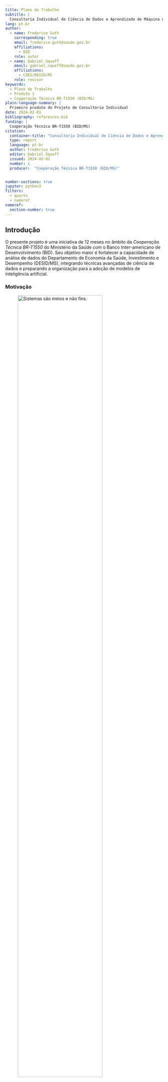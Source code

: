 ```yaml
---
title: Plano de Trabalho
subtitle: |
  Consultoria Individual de Ciência de Dados e Aprendizado de Máquina no Departamento de Economia da Saúde, Investimento e Desempenho do Ministério da Saúde
lang: pt-br
author:
  - name: Frederico Guth
    corresponding: true
    email: frederico.guth@saude.gov.br
    affiliations:
      - BID
    role: autor
  - name: Gabriel Squeff
    email: gabriel.squeff@saude.gov.br
    affiliations:
      - CGES/DESID/MS
    role: revisor
keywords:
  - Plano de Trabalho
  - Produto 1
  - Cooperação Técnica BR-T1550 (BID/MS)
plain-language-summary: |
  Primeiro produto do Projeto de Consultoria Individual
date: 2024-02-01
bibliography: references.bib
funding: |
  Cooperação Técnica BR-T1550 (BID/MS)
citation:
  container-title: "Consultoria Individual de Ciência de Dados e Aprendizado de Máquina"
  type: report
  language: pt-br
  author: Frederico Guth
  editor: Gabriel Squeff
  issued: 2024-02-01
  number: 1
  producer:  "Cooperação Técnica BR-T1550 (BID/MS)"


number-sections: true
jupyter: python3
filters: 
  - quarto
  - nameref
nameref:
  section-number: true
---
```


## Introdução {#sec-intro}
O presente projeto é uma iniciativa de 12 meses no âmbito da _Cooperação Técnica BR-T1550_ do Ministério da Saúde com o Banco Inter-americano de Desenvolvimento (BID). Seu objetivo maior é fortalecer a capacidade de análise de dados do Departamento de Economia da Saúde, Investimento e Desempenho (DESID/MS), integrando técnicas avançadas de ciência de dados e preparando a organização para a adoção de modelos de inteligência artificial.

### Motivação


![Sistemas são meios e não fins.](images/pratos.svg){.column-margin .lightbox fig-alt="jogador equilibrando pratos e perdendo gols" width=80% #fig-pratos}

A Coordenação-Geral de Informações em Economia da Saúde (CGES/DESID) é uma área multidiprofissional e interdisciplinar responsável por importantes sistemas de registro de informações econômicas de saúde (SIOPS, BPS e ApuraSUS) e pelo uso desses dados para fornecer evidências econômicas para formulação de políticas, diretrizes e metas para a contínua melhoria do Sistema Único de Saúde (SUS).

> Os sistemas não são fins em si mesmos.  Mais Economia!
> 
> --- Gabriel Squeff
>

Desde o início de 2023, a CGES tem investido em melhorias para automatizar e reduzir esforços na obtenção dos registros e aumentar a produção de evidências econômicas baseadas na análise de dados. Tais evidências são a missão principal da DESID e subsidiam a formulação de políticas, diretrizes e metas para que as ações e serviços de saúde sejam  prestados de forma eficiente, equitativa e com qualidade para melhor acesso da população, atendendo aos princípios da universalidade, igualdade e integralidade da atenção à saúde estabelecidos constitucionalmente para o Sistema Único de Saúde (SUS).

A coordenação identificou a necessidade urgente e prioritária de fortalecer suas capacidades de análise de dados, uma vez que conta atualmente com reduzida equipe especializada na área, a maior parte das análises ainda é realizada apenas em planilhas e os processos de ingestão e transformação de dados são _ad-hoc_ e não institucionalizados. 

Essa necessidade se torna ainda mais crítica com a responsabilidade assumida pela CGES na produção futura do Sistema de Contas de Saúde (SHA), em cooperação com a a Organização para a Cooperação e Desenvolvimento Econômico (OCDE) e outras instituições governamentais brasileiras.

- criação do Núcleo de Engenharia de Dados (NErD)


### Objetivos do Projeto

- Melhorar a qualidade e facilitar os processos de análise de dados da CGES;
- Reduzir a dependência externa da CGES para a realização de suas funções;
- Apoiar a produção do SHA de acordo com a metodologia da OCDE.
- Melhorar os processos de desenvolvimento de produtos de dados.

### Escopo do Projeto

- Análise dos desafios, processos e capacidade técnica atual e desenvolvimento de uma estratégia de utilização de técnicas de Ciência de - Dados e Aprendizado de Máquinas  para melhoria dos processos da CGES.
- Desenvolvimento de plano de infraestrutura técnica e capacitação da equipe.
- Desenvolvimento de metodologia de desenvolvimento de produtos de dados.
- Desenvolvimento de proposta de portfólio de produtos de dados.
- Desenvolvimento de produtos de dados: esteiras de dados, relatórios, indicadores, datasets etc.


### Este documento

| | | 
| :----------:|:-------------------|
| **Contrato** | Cooperação Técnica BR-T1550 |
| **Projeto** | Consultoria Individual de Ciência de Dados e Aprendizado de Máquina no Departamento de Economia da Saúde, Investimento e Desempenho do Ministério da Saúde |
| **Produto** | Entregável 1 - Plano de Trabalho |


## Objetivos
O presente _Plano de Trabalho_ tem como objetivos:

- Contextualizar o Projeto (\nameref{sec-intro})
- Apresentar e justificar a abordagem sociotécnica que será adotada (\nameref{sec-metodo})
- Descrever os entregáveis e o cronograma de entregas (\nameref{sec-result})
- Estabelecer expectativas e critérios de sucesso do Projeto (\nameref{sec-conclusao})

## Método {#sec-metodo}

### Contexto
Muitas organizações já estão na terceira geração de suas _plataformas de dados_, com a esperança de obter _insights_ de negócios e tomar decisões rápidas baseadas em evidências. Poucas, porém, podem se dizer verdadeiramente _data-driven_.

Apesar disso, o investimento em tecnologia para análise de dados continua crescendo e o mercado está inundado de diferentes ferramentas e plataformas. Cada uma prometendo ser melhor, mais completa e mais fácil de usar que a outra. Mas, na prática, o que vemos é um cenário de confusão e frustração.

![A "explosão cambriana" do mercado de ferramentas analíticas.](images/landscape.jpeg){.column-screen-inset-shaded .lightbox fig-alt="Centenas de logotipos de empresas e produtos que oferecem soluções para análise de dados."}


- fabricas de software e escritórios de análise
- mudanças tecnológicas -> inversão da lógica
- insucesso
- perdido
- devops - dataops - engenharia - processos
- vivendo o passado
- modern data stack

<!-- ::::: {#quadro-plataformas width=70%}
**Datawarehouses e BI (primeira geração):**  consolidando dados de diversas fontes, essa estratégia foca na limpeza e verificação dos dados antes de torná-los disponíveis. Essa centralização enfrenta desafios de escalabilidade à medida que as fontes de dados aumentam. Principais artefatos são relatórios e painéis (_dashboards_). Tabelas e relatórios complicados entendidos por poucos especialistas, impacto limitado nos negócios.

**Big Data e Data Lakes (segunda geração):**  Como resposta aos gargalos da geração anterior e aproveitando a redução de custos de _hardware_, _Data Lakes_ armazenam dados em arquivos, com transformações ocorrendo no momento do consumo. Embora ofereça flexibilidade, esta abordagem apresenta desafios quanto à qualidade e documentação dos dados.

**Plataformas em Nuvem (terceira geração):**  semelhante à geração anterior, mas modernizada com: *(*a*)* dados em tempo real (_streams_)*,* *(*b*)* processamento unificado de dados em _batch_ e _stream_  e *(c)* uso intensivo da nuvem. Embora aborde falhas anteriores, ainda carrega problemas das gerações passadas.

::::: -->
### Definição do Problema
- não é problema puramente tecnológico
- first principles
- missão, capacidade, governança 
- produtos, pessoas e tecnologia, processos

#### Servir como lição: Evolução contínua

![Serviço como fluxo de valor e feedback; um ciclo.](images/servico.svg){.column-margin .lightbox #fig-servico fig-alt="Fluxo de valor da organização para o usuário, serviço, e do usuário para a organização, feedback." width=90% fig-column=margin}

<!-- Todo serviço deve transformar seu _usuário_ para melhor [^usuario]; um _fluxo de valor_ (@fig-servico) que pode envolver diversas etapas e atendimentos [@quadro-transacional-vs-analitico]. -->
Todo serviço deve transformar seu _usuário_ para melhor [^usuario]; um _fluxo de valor_ (@fig-servico) que pode envolver diversas etapas e atendimentos.

[^usuario]: *Usuário* Pessoa ou organização que se beneficia de um serviço. Também chamado de _cliente_.

<!-- ::::: {#quadro-transacional-vs-analitico}
**Dados transacionais:** dados primários que sustentam o funcionamento dos serviços diretos ao usuário e mantêm seu estado atual. Também conhecidos como _dados operacionais_.

**Dados analíticos:** dados derivados das bases transacionais (secundários), fornecem visão agregada e histórica dos serviços.
::::: -->


O SUS atua diariamente para melhorar a saúde dos brasileiros, milhares de vezes por dia. A importância de _servir_ (atender) está fortemente imbuída na cultura do ministério.

Cada _transação_ [^transacao] deixa um rastro de dados. A imensa quantidade de dados gerados pelo SUS é visto por alguns como um ativo: essa é uma visão equivocada.  Dados só tem valor quando usados.

[^transacao]: Uma transação é uma execução do serviço, um atendimento.

O _feedback_ do usuário, direto e indireto (via indicadores), fornece informações cruciais para aprimorar o serviço: um fluxo de valor no sentido contrário, do usuário para o serviço.


O propósito do SUS vai além de atender o usuário no momento presente, mas também envolve a _evolução contínua_ do serviço [@fig-evolucao], baseada em evidências. Quanto mais rápido o ciclo de _servir_, _analizar_ e _aprender_, mais hipóteses podem ser testadas e mais rápido o serviço evolui.

![Evolução contínua.](images/evolucao.svg){.column-margin .lightbox fig-alt="Centenas de logotipos de empresas e produtos que oferecem soluções para análise de dados." #fig-evolucao width=50%}

- Evolução Contínua
- Maestria
- Pessoas e Processos

#### Servir como prisão: Evolução perdida

"Nos primeiros quatro meses de 2023, mais de 10,3 mil servidores [1/3 do quadro] da Secretaria de Saúde do Distrito Federal (SES-DF) precisaram de atestados de afastamento do trabalho. Grande parte desses servidores são técnicos em enfermagem"_ @Schwingel2023.  Organizações doentes adoecem pessoas. No serviço público, são servidoras _da ponta_ (enfermeiras,  médicas, professoras) as que mais adoecem. O que está acontecendo?


![O "sistema" moendo pessoas. Arte de _Gerald Scarfe_ para o filme _The Wall_ (1982).](images/grinder.png){.column-margin .lightbox fig-alt="Triângulo com propósito, autonomia e maestria em cada vértice." width=90% #fig-grinder}

Organizações públicas e privadas ainda são majoritariamente estruturadas em silos funcionais [@fig-paredes], com equipes especializadas em áreas como negócio, tecnologia, jurídico, controle; herança da burocracia de Weber e da _gestão científica_ de Taylor do início do século XX.

Esta estrutura exige que cada seviço seja coordenado entre equipes distintas, com diferentes hierarquias, prioridades e linguagens. Como na gincana em que se amarra o pé de uma criança no da outra: sem sincronia, caem as duas e se andam, é no ritmo da mais lenta.

Os servidores _da ponta_ atendem os _usuários reais_ (ex. a mãe precisando de atendimento para o filho), enfrentam a realidade; os servidores _meio_ atendem os servidores mais à ponta, _usuários internos_.

Estar na ponta traz clareza da importância da sua contribuição individual,*senso de *propósito* (@fig-danpink). Ao mesmo tempo, exarceba a sensação de *impotência* diante de uma realidade que não se consegue mudar e que parece que os outros (áreas meio) não enxergam. No setor público,  há ainda o _"requinte de crueldade"_ dos órgão de controle responsabilizarem pessoalmente o gestor _da ponta_ por um serviço que este não controla inteiramente.



![Muros organizacionais.](images/paredes3.svg){.column-margin .lightbox fig-alt="times separados tentando sem sucesso coordenar um serviço" width=90% #fig-paredes}


> O servidor na ponta está preso entre a realidade e o muro organizacional.
- Governança
- Organização e Tecnologia



#### Servir como missão: Evolução orientada
A gestão orientada a evidências estabelece apenas o método da resposta, mas não o que perguntar, para onde evoluir. Para isso é primordial definir escolhas estratégicas, decisões políticas.

O conceito de "_missões_" em políticas públicas tem sido popularizado pela economista Mariana Mazzucato @Mazzucato2022. Ela destaca a importância de definir objetivos claros, ambiciosos e mensuráveis para orientar a inovação (metas _moonshot_).

<!-- ::::: {#quadro-plataformas width=70%}

**Moonshot:** Meta ambiciosa, que requer inovação radical para ser atingida. Remete ao projeto Apollo que ambicionou levar humanos à Lua. Difere-se da missão-maior de servir por ser uma missão-meta, com prazo e escopo definidos.

_Ex._ Meta "Três Bilhões" da OMS: @gpw13
- 1 bilhão de pessoas a mais com cobertura universal de saúde.
- 1 bilhão de pessoas a mais protegidas de emergências de saúde.
- 1 bilhão de pessoas a mais gozando de melhor saúde e bem-estar.

::::: -->

A ambição de uma meta _moonshot_ envolve essencialmente risco. Elas definem concretamente "_onde_" se quer chegar, mas não "_como_". Para  o "_como_" existem "apostas", caminhos-hipótese que se pode testar. Algumas hipóteses vão falhar, mas o aprendizado é parte do processo.

![Auto-motivação segundo Dan Pink. [^sketchplanations]](images/danpink3.svg){.column-margin .lightbox fig-alt="Triângulo com propósito, autonomia e maestria em cada vértice." width=90% #fig-danpink}

[^sketchplanations]: Figura inspirada em \@sketchplanations

<!-- Uma grande contribuição do arcabouço de missões apresentado por Mazzucato é lembrar no debate econômico que a mudança é feita por pessoas. E que as pessoas são motivadas por propósitos (@fig-danpink). Ao longo dos anos, as lições da teoria sociotécnia foram descobertas, esquecidas e redescobertas várias vezes com diferentes nomes (@quadro-yorkshire). -->


![Arcabouço de Mazzucato.](images/missao.svg){.column-margin .lightbox fig-alt="Triângulo com propósito, autonomia e maestria em cada vértice." width=90% #fig-mazzucato}

Se a missão é a _função objetivo_, os recursos são apenas variáveis, pois são _virtualmente infinitos_, dependem apenas de _vontade política_ (alocação). As restrições são organizacionais.  Em outras palavras, uma meta pode não ser atingida mesmo com recursos ilimitados.





### Síntese
Uma grande contribuição do arcabouço de missões apresentado por Mazzucato é lembrar no debate econômico que a mudança é feita por pessoas. E que as pessoas são motivadas por propósitos (@fig-danpink). Ao longo dos anos, as lições da teoria sociotécnia foram descobertas, esquecidas e redescobertas várias vezes com diferentes nomes.

![Governança: Alinhamento e Autonomia.](images/alinha_autonomia.svg){.column-margin .lightbox fig-alt="gráfico relacionando alinhamento com autonomia" width=90% #fig-governanca}

- problema socio técnica


### Abordagem
- yorkshire

Data Mesh [^mesh] é uma abordagem para escalar e organizar a arquitetura e plataformas de dados baseada nos princípios do _Domain Driven Design_, automação de precessos e _Design Thinking_.

[^mesh]: Data Mesh é um termo cunhado por Zhamak Dehghani. (referencia?)
#### Dados como Produtos
- datasets, esteiras, relatórios, 
- FAIR
    -- Findable: Discoverable, Addressable
    -- Acessible: Natively Accessible, System Agnostic, Format Agnostic
    -- Interoperable
    -- Reusable: Value on its own, Trustworthy
- data as code
- contratos, data contracts

#### Domínios
- Orçamentos, Preços, Custos

#### Governança Compartilhada
- INDA - Infra-estrutura Nacional de Dados Abertos

#### Infra-estrutura de auto-serviço
- open source
- DESID Playground
- ingest, transform, serve
- Databricks, Snowflake, Redshift, Microsoft Fabric

### Critérios de Sucesso

#### Nível de Maturidade
- Institucionalização


### Gestão de Projeto
- Scrum based
- espiral
- sprints
- retrospective
- no daily

### Riscos e Mitigações
- falta ferramentas básicas de colaboração e gestão
- datasus

## Resultados {#sec-result} 
### Entregáveis
- tabela
1. Plano de Trabalho
    -- Fevereiro 2024 
    -- este documento
1. Mapeamento de sistemas e processos de geração de dados
    -- Março 2024
    -- current state of organizational capacity, maturity level
    -- mapeamento produtos de dados existentes
    -- mapeamento desafios organizacionais
1. Plano de Infra-estrutura e Capacitação
    -- especificação do DESID PLayground (infraestrutura de desenvolviomento de produtos de dados)
    -- gap de capacidades 
1. Metodologia de Desenvolvimento de Produtos de Dados
    -- documentação de processos
1. Proposta de Portifólio de Produtos de Dados
    -- mapeamento de potenciais produtos de dados
    -- catálogo de produtos
1. Apresentação de Produtos de Dados
    -- pelo menos um por domínio: Orçamentos, Preços, Custos, Contas de Saúde

### Cronograma
- gantt chart

## Conclusão {#sec-conclusao}
nível de maturidade 2

## Referências{.unnumbered}

::: {#refs}
:::




